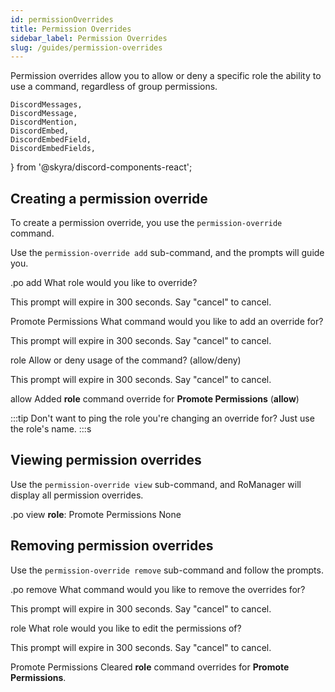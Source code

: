 ```yaml
---
id: permissionOverrides
title: Permission Overrides
sidebar_label: Permission Overrides
slug: /guides/permission-overrides
---
```


Permission overrides allow you to allow or deny a specific role the ability to use a command, regardless of group permissions.

	DiscordMessages,
	DiscordMessage,
	DiscordMention,
	DiscordEmbed,
	DiscordEmbedField,
	DiscordEmbedFields,
} from '@skyra/discord-components-react';

## Creating a permission override
To create a permission override, you use the `permission-override` command.

Use the `permission-override add` sub-command, and the prompts will guide you.

<DiscordMessages>
	<DiscordMessage>
		.po add
	</DiscordMessage>
	<DiscordMessage author='RoManager' verified={true} bot={true} avatar='https://cdn.discordapp.com/avatars/738035113815834746/73b40ea86f581b9afec7baf83ac38a65.png'>
		<DiscordEmbed embedTitle='Prompt' slot='embeds' color='#3498db'>
			What role would you like to override?
			<p slot='footer'>This prompt will expire in 300 seconds. Say "cancel" to cancel.</p>
		</DiscordEmbed>
	</DiscordMessage>
	<DiscordMessage>
		<DiscordMention>Promote Permissions</DiscordMention>
	</DiscordMessage>
	<DiscordMessage author='RoManager' verified={true} bot={true} avatar='https://cdn.discordapp.com/avatars/738035113815834746/73b40ea86f581b9afec7baf83ac38a65.png'>
		<DiscordEmbed embedTitle='Prompt' slot='embeds' color='#3498db'>
			What command would you like to add an override for?
			<p slot='footer'>This prompt will expire in 300 seconds. Say "cancel" to cancel.</p>
		</DiscordEmbed>
	</DiscordMessage>
	<DiscordMessage>
		role
	</DiscordMessage>
	<DiscordMessage author='RoManager' verified={true} bot={true} avatar='https://cdn.discordapp.com/avatars/738035113815834746/73b40ea86f581b9afec7baf83ac38a65.png'>
		<DiscordEmbed embedTitle='Prompt' slot='embeds' color='#3498db'>
			Allow or deny usage of the command? (allow/deny)
			<p slot='footer'>This prompt will expire in 300 seconds. Say "cancel" to cancel.</p>
		</DiscordEmbed>
	</DiscordMessage>
	<DiscordMessage>
		allow
	</DiscordMessage>
	<DiscordMessage author='RoManager' verified={true} bot={true} avatar='https://cdn.discordapp.com/avatars/738035113815834746/73b40ea86f581b9afec7baf83ac38a65.png'>
		Added <b>role</b> command override for <b>Promote Permissions</b> (<b>allow</b>)
	</DiscordMessage>
</DiscordMessages>
<br />

:::tip
Don't want to ping the role you're changing an override for? Just use the role's name.
:::s

## Viewing permission overrides

Use the `permission-override view` sub-command, and RoManager will display all permission overrides.

<DiscordMessages>
	<DiscordMessage>
		.po view
	</DiscordMessage>
	<DiscordMessage author='RoManager' verified={true} bot={true} avatar='https://cdn.discordapp.com/avatars/738035113815834746/73b40ea86f581b9afec7baf83ac38a65.png'>
		<DiscordEmbed embedTitle='Group Permission Overrides' slot='embeds' color='#3498db'>
			<DiscordEmbedFields slot="fields">
				<DiscordEmbedField fieldTitle="Allow" inline><b>role</b>: <DiscordMention>Promote Permissions</DiscordMention></DiscordEmbedField>
				<DiscordEmbedField fieldTitle="Deny" inline>None</DiscordEmbedField>
			</DiscordEmbedFields>
		</DiscordEmbed>
	</DiscordMessage>
</DiscordMessages>
<br />

## Removing permission overrides

Use the `permission-override remove` sub-command and follow the prompts.

<DiscordMessages>
	<DiscordMessage>
		.po remove
	</DiscordMessage>
	<DiscordMessage author='RoManager' verified={true} bot={true} avatar='https://cdn.discordapp.com/avatars/738035113815834746/73b40ea86f581b9afec7baf83ac38a65.png'>
		<DiscordEmbed embedTitle='Prompt' slot='embeds' color='#3498db'>
			What command would you like to remove the overrides for?
			<p slot='footer'>This prompt will expire in 300 seconds. Say "cancel" to cancel.</p>
		</DiscordEmbed>
	</DiscordMessage>
	<DiscordMessage>
		role
	</DiscordMessage>
	<DiscordMessage author='RoManager' verified={true} bot={true} avatar='https://cdn.discordapp.com/avatars/738035113815834746/73b40ea86f581b9afec7baf83ac38a65.png'>
		<DiscordEmbed embedTitle='Prompt' slot='embeds' color='#3498db'>
			What role would you like to edit the permissions of?
			<p slot='footer'>This prompt will expire in 300 seconds. Say "cancel" to cancel.</p>
		</DiscordEmbed>
	</DiscordMessage>
	<DiscordMessage>
		<DiscordMention>Promote Permissions</DiscordMention>
	</DiscordMessage>
	<DiscordMessage author='RoManager' verified={true} bot={true} avatar='https://cdn.discordapp.com/avatars/738035113815834746/73b40ea86f581b9afec7baf83ac38a65.png'>
		Cleared <b>role</b> command overrides for <b>Promote Permissions</b>.
	</DiscordMessage>
</DiscordMessages>
<br />